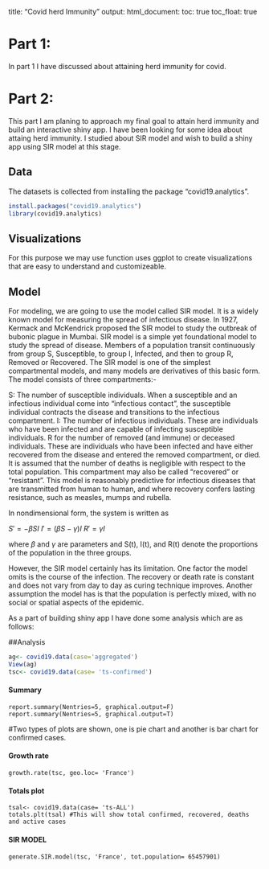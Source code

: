 title: "Covid herd Immunity"
output: 
  html_document:
    toc: true
    toc_float: true

# Part 1:
In part 1 I have discussed about attaining herd immunity for covid. 

# Part 2:
This part I am planing to approach my final goal to attain herd immunity and build an interactive shiny app.
I have been looking for some idea about attaing herd immunity.
I studied about SIR model and wish to build a shiny app using SIR model at this stage.

## Data
The datasets is collected from installing the package "covid19.analytics". 

```r
install.packages("covid19.analytics")
library(covid19.analytics)
```

## Visualizations
For this purpose we may use function uses ggplot to create visualizations that are easy to understand and customizeable.

## Model 
For modeling, we are going to use the model called SIR model. It is a widely known model for measuring the spread of infectious disease. In 1927, Kermack and McKendrick proposed the SIR model to study the outbreak of bubonic plague in Mumbai. SIR model is a simple yet foundational model to study the spread of disease. Members of a population transit continuously from group S, Susceptible, to group I, Infected, and then to group R, Removed or Recovered. 
The SIR model is one of the simplest compartmental models, and many models are derivatives of this basic form. The model consists of three compartments:-

S: The number of susceptible individuals. When a susceptible and an infectious individual come into "infectious contact", the susceptible individual contracts the disease and transitions to the infectious compartment.
I: The number of infectious individuals. These are individuals who have been infected and are capable of infecting susceptible individuals.
R for the number of removed (and immune) or deceased individuals. These are individuals who have been infected and have either recovered from the disease and entered the removed compartment, or died. 
It is assumed that the number of deaths is negligible with respect to the total population. This compartment may also be called "recovered" or "resistant".
This model is reasonably predictive for infectious diseases that are transmitted from human to human, and where recovery confers lasting resistance, such as measles, mumps and rubella.

In nondimensional form, the system is written as 

$S' = -\beta SI$
$I'=(\beta S - \gamma)I$
$R'=\gamma I$ 

where $\beta$ and $\gamma$ are parameters and S(t), I(t), and R(t) denote the proportions of the population in the three groups. 

However, the SIR model certainly has its limitation. One factor the model omits is the course of the infection. The recovery or death rate is constant and does not vary from day to day as curing technique improves. 
Another assumption the model has is that the population is perfectly mixed, with no social or spatial aspects of the epidemic.

As a part of building shiny app I have done some analysis which are as follows:

##Analysis

```r
ag<- covid19.data(case='aggregated')
View(ag)
tsc<- covid19.data(case= 'ts-confirmed')
```

#### Summary
```
report.summary(Nentries=5, graphical.output=F)
report.summary(Nentries=5, graphical.output=T)
```
#Two types of plots are shown, one is pie chart and another is bar chart for confirmed cases.

#### Growth rate
```
growth.rate(tsc, geo.loc= 'France')
```
#### Totals plot
```
tsal<- covid19.data(case= 'ts-ALL')
totals.plt(tsal) #This will show total confirmed, recovered, deaths and active cases
```

#### SIR MODEL
```
generate.SIR.model(tsc, 'France', tot.population= 65457901)

```



